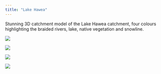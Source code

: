 ```yaml
---
title: "Lake Hawea"
---
```


Stunning 3D catchment model of the Lake Hawea catchment, four colours highlighting the braided rivers, lake, native vegetation and snowline.

![](images/IMG_0673.jpeg)

![](images/IMG_0675.jpeg)

![](images/IMG_0677.jpeg)

![](images/IMG_0679.jpeg)
